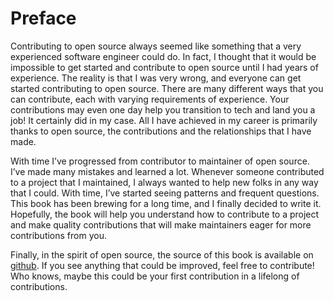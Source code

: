 # Preface {.unnumbered}

Contributing to open source always seemed like something that a very experienced software engineer could do. In fact, I thought that it would be impossible to get started and contribute to open source until I had years of experience. The reality is that I was very wrong, and everyone can get started contributing to open source. There are many different ways that you can contribute, each with varying requirements of experience. Your contributions may even one day help you transition to tech and land you a job! It certainly did in my case. All I have achieved in my career is primarily thanks to open source, the contributions and the relationships that I have made.

With time I've progressed from contributor to maintainer of open source. I've made many mistakes and learned a lot. Whenever someone contributed to a project that I maintained, I always wanted to help new folks in any way that I could. With time, I've started seeing patterns and frequent questions. This book has been brewing for a long time, and I finally decided to write it. Hopefully, the book will help you understand how to contribute to a project and make quality contributions that will make maintainers eager for more contributions from you.

Finally, in the spirit of open source, the source of this book is available on [github](https://github.com/LandingInTech/gitstartedwithopensource). If you see anything that could be improved, feel free to contribute! Who knows, maybe this could be your first contribution in a lifelong of contributions.
